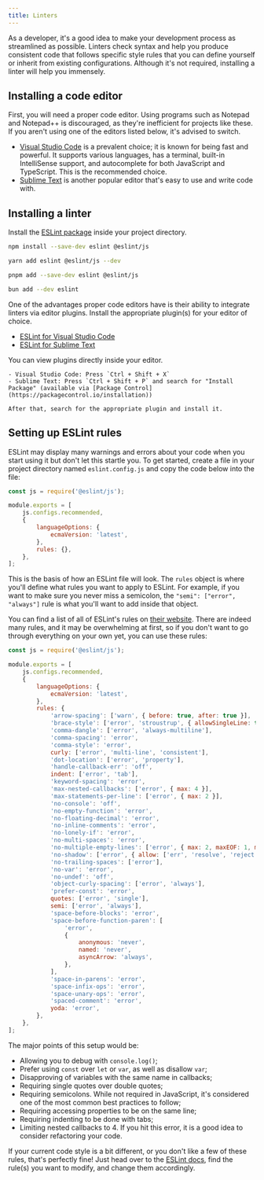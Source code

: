 ```yaml
---
title: Linters
---
```


As a developer, it's a good idea to make your development process as streamlined as possible. Linters check syntax and help you produce consistent code that follows specific style rules that you can define yourself or inherit from existing configurations. Although it's not required, installing a linter will help you immensely.

## Installing a code editor

First, you will need a proper code editor. Using programs such as Notepad and Notepad++ is discouraged, as they're inefficient for projects like these. If you aren't using one of the editors listed below, it's advised to switch.

- [Visual Studio Code](https://code.visualstudio.com/) is a prevalent choice; it is known for being fast and powerful. It supports various languages, has a terminal, built-in IntelliSense support, and autocomplete for both JavaScript and TypeScript. This is the recommended choice.
- [Sublime Text](https://www.sublimetext.com/) is another popular editor that's easy to use and write code with.

## Installing a linter

Install the [ESLint package](https://www.npmjs.com/package/eslint) inside your project directory.

```sh tab="npm"
npm install --save-dev eslint @eslint/js
```

```sh tab="yarn"
yarn add eslint @eslint/js --dev
```

```sh tab="pnpm"
pnpm add --save-dev eslint @eslint/js
```

```sh tab="bun"
bun add --dev eslint
```

One of the advantages proper code editors have is their ability to integrate linters via editor plugins. Install the appropriate plugin(s) for your editor of choice.

- [ESLint for Visual Studio Code](https://marketplace.visualstudio.com/items?itemName=dbaeumer.vscode-eslint)
- [ESLint for Sublime Text](https://packagecontrol.io/packages/ESLint)

<Callout>
	You can view plugins directly inside your editor.

    - Visual Studio Code: Press `Ctrl + Shift + X`
    - Sublime Text: Press `Ctrl + Shift + P` and search for "Install Package" (available via [Package Control](https://packagecontrol.io/installation))

    After that, search for the appropriate plugin and install it.

</Callout>

## Setting up ESLint rules

ESLint may display many warnings and errors about your code when you start using it but don't let this startle you. To get started, create a file in your project directory named `eslint.config.js` and copy the code below into the file:

```javascript title="eslint.config.js"
const js = require('@eslint/js');

module.exports = [
	js.configs.recommended,
	{
		languageOptions: {
			ecmaVersion: 'latest',
		},
		rules: {},
	},
];
```

This is the basis of how an ESLint file will look. The `rules` object is where you'll define what rules you want to apply to ESLint. For example, if you want to make sure you never miss a semicolon, the `"semi": ["error", "always"]` rule is what you'll want to add inside that object.

You can find a list of all of ESLint's rules on [their website](https://eslint.org/docs/rules). There are indeed many rules, and it may be overwhelming at first, so if you don't want to go through everything on your own yet, you can use these rules:

```javascript title="eslint.config.js"
const js = require('@eslint/js');

module.exports = [
	js.configs.recommended,
	{
		languageOptions: {
			ecmaVersion: 'latest',
		},
		rules: {
			'arrow-spacing': ['warn', { before: true, after: true }],
			'brace-style': ['error', 'stroustrup', { allowSingleLine: true }],
			'comma-dangle': ['error', 'always-multiline'],
			'comma-spacing': 'error',
			'comma-style': 'error',
			curly: ['error', 'multi-line', 'consistent'],
			'dot-location': ['error', 'property'],
			'handle-callback-err': 'off',
			indent: ['error', 'tab'],
			'keyword-spacing': 'error',
			'max-nested-callbacks': ['error', { max: 4 }],
			'max-statements-per-line': ['error', { max: 2 }],
			'no-console': 'off',
			'no-empty-function': 'error',
			'no-floating-decimal': 'error',
			'no-inline-comments': 'error',
			'no-lonely-if': 'error',
			'no-multi-spaces': 'error',
			'no-multiple-empty-lines': ['error', { max: 2, maxEOF: 1, maxBOF: 0 }],
			'no-shadow': ['error', { allow: ['err', 'resolve', 'reject'] }],
			'no-trailing-spaces': ['error'],
			'no-var': 'error',
			'no-undef': 'off',
			'object-curly-spacing': ['error', 'always'],
			'prefer-const': 'error',
			quotes: ['error', 'single'],
			semi: ['error', 'always'],
			'space-before-blocks': 'error',
			'space-before-function-paren': [
				'error',
				{
					anonymous: 'never',
					named: 'never',
					asyncArrow: 'always',
				},
			],
			'space-in-parens': 'error',
			'space-infix-ops': 'error',
			'space-unary-ops': 'error',
			'spaced-comment': 'error',
			yoda: 'error',
		},
	},
];
```

The major points of this setup would be:

- Allowing you to debug with `console.log()`;
- Prefer using `const` over `let` or `var`, as well as disallow `var`;
- Disapproving of variables with the same name in callbacks;
- Requiring single quotes over double quotes;
- Requiring semicolons. While not required in JavaScript, it's considered one of the most common best practices to follow;
- Requiring accessing properties to be on the same line;
- Requiring indenting to be done with tabs;
- Limiting nested callbacks to 4. If you hit this error, it is a good idea to consider refactoring your code.

If your current code style is a bit different, or you don't like a few of these rules, that's perfectly fine! Just head over to the [ESLint docs](https://eslint.org/docs/rules/), find the rule(s) you want to modify, and change them accordingly.
